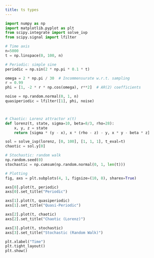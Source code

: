 ```yaml
---
title: ts types
---
```


```python
import numpy as np
import matplotlib.pyplot as plt
from scipy.integrate import solve_ivp
from scipy.signal import lfilter

# Time axis
n=5000
t = np.linspace(0, 100, n)

# Periodic: simple sine
periodic = np.sin(2 * np.pi * 0.1 * t)

omega = 2 * np.pi / 30  # Incommensurate w.r.t. sampling
r = 0.99
phi = [1, -2 * r * np.cos(omega), r**2]  # AR(2) coefficients

noise = np.random.normal(0, 1, n)
quasiperiodic = lfilter([1], phi, noise)



# Chaotic: Lorenz attractor x(t)
def lorenz(t, state, sigma=10, beta=8/3, rho=28):
    x, y, z = state
    return [sigma * (y - x), x * (rho - z) - y, x * y - beta * z]

sol = solve_ivp(lorenz, [0, 100], [1, 1, 1], t_eval=t)
chaotic = sol.y[0]

# Stochastic: random walk
np.random.seed(0)
stochastic = np.cumsum(np.random.normal(0, 1, len(t)))

# Plotting
fig, axs = plt.subplots(4, 1, figsize=(10, 8), sharex=True)

axs[0].plot(t, periodic)
axs[0].set_title("Periodic")

axs[1].plot(t, quasiperiodic)
axs[1].set_title("Quasi-Periodic")

axs[2].plot(t, chaotic)
axs[2].set_title("Chaotic (Lorenz)")

axs[3].plot(t, stochastic)
axs[3].set_title("Stochastic (Random Walk)")

plt.xlabel("Time")
plt.tight_layout()
plt.show()

```